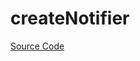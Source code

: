
<Meta of={CreateNotifierStories} />

# createNotifier

<Description of={createNotifier} />

[Source Code](https://github.com/Mezzanine-UI/mezzanine/blob/main/packages/react/src/Notifier/createNotifier.tsx)

<ArgTypes of={createNotifier} />
